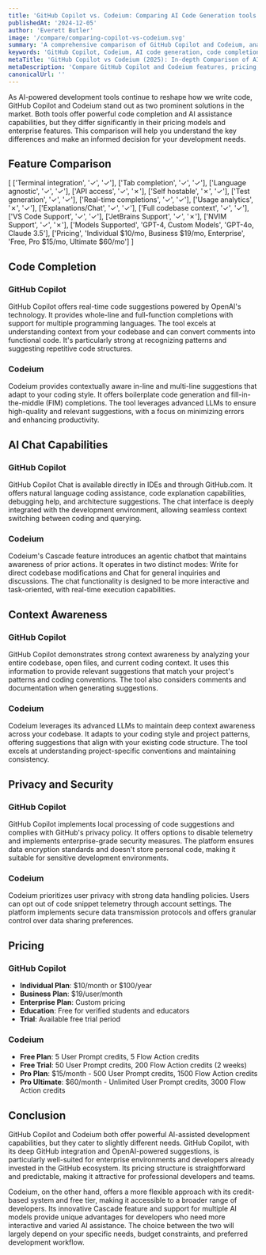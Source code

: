 ```yaml
---
title: 'GitHub Copilot vs. Codeium: Comparing AI Code Generation tools (2025)'
publishedAt: '2024-12-05'
author: 'Everett Butler'
image: '/compare/comparing-copilot-vs-codeium.svg'
summary: 'A comprehensive comparison of GitHub Copilot and Codeium, analyzing their features, pricing, and capabilities to help developers choose the right AI coding assistant.'
keywords: 'GitHub Copilot, Codeium, AI code generation, code completion, developer tools, IDE integration, AI programming assistant, code suggestions'
metaTitle: 'GitHub Copilot vs Codeium (2025): In-depth Comparison of AI Coding Tools'
metaDescription: 'Compare GitHub Copilot and Codeium features, pricing, and capabilities. Learn which AI code generation tool best suits your development needs in 2025.'
canonicalUrl: ''
---
```


As AI-powered development tools continue to reshape how we write code, GitHub Copilot and Codeium stand out as two prominent solutions in the market. Both tools offer powerful code completion and AI assistance capabilities, but they differ significantly in their pricing models and enterprise features. This comparison will help you understand the key differences and make an informed decision for your development needs.

## Feature Comparison

[
    ['Terminal integration', '✓', '✓'],
    ['Tab completion', '✓', '✓'],
    ['Language agnostic', '✓', '✓'],
    ['API access', '✓', '✗'],
    ['Self hostable', '✗', '✓'],
    ['Test generation', '✓', '✓'],
    ['Real-time completions', '✓', '✓'],
    ['Usage analytics', '✗', '✓'],
    ['Explanations/Chat', '✓', '✓'],
    ['Full codebase context', '✓', '✓'],
    ['VS Code Support', '✓', '✓'],
    ['JetBrains Support', '✓', '✗'],
    ['NVIM Support', '✓', '✗'],
    ['Models Supported', 'GPT-4, Custom Models', 'GPT-4o, Claude 3.5'],
    ['Pricing', 'Individual $10/mo, Business $19/mo, Enterprise', 'Free, Pro $15/mo, Ultimate $60/mo']
]

## Code Completion

### GitHub Copilot
GitHub Copilot offers real-time code suggestions powered by OpenAI's technology. It provides whole-line and full-function completions with support for multiple programming languages. The tool excels at understanding context from your codebase and can convert comments into functional code. It's particularly strong at recognizing patterns and suggesting repetitive code structures.

### Codeium
Codeium provides contextually aware in-line and multi-line suggestions that adapt to your coding style. It offers boilerplate code generation and fill-in-the-middle (FIM) completions. The tool leverages advanced LLMs to ensure high-quality and relevant suggestions, with a focus on minimizing errors and enhancing productivity.

## AI Chat Capabilities

### GitHub Copilot
GitHub Copilot Chat is available directly in IDEs and through GitHub.com. It offers natural language coding assistance, code explanation capabilities, debugging help, and architecture suggestions. The chat interface is deeply integrated with the development environment, allowing seamless context switching between coding and querying.

### Codeium
Codeium's Cascade feature introduces an agentic chatbot that maintains awareness of prior actions. It operates in two distinct modes: Write for direct codebase modifications and Chat for general inquiries and discussions. The chat functionality is designed to be more interactive and task-oriented, with real-time execution capabilities.

## Context Awareness

### GitHub Copilot
GitHub Copilot demonstrates strong context awareness by analyzing your entire codebase, open files, and current coding context. It uses this information to provide relevant suggestions that match your project's patterns and coding conventions. The tool also considers comments and documentation when generating suggestions.

### Codeium
Codeium leverages its advanced LLMs to maintain deep context awareness across your codebase. It adapts to your coding style and project patterns, offering suggestions that align with your existing code structure. The tool excels at understanding project-specific conventions and maintaining consistency.

## Privacy and Security

### GitHub Copilot
GitHub Copilot implements local processing of code suggestions and complies with GitHub's privacy policy. It offers options to disable telemetry and implements enterprise-grade security measures. The platform ensures data encryption standards and doesn't store personal code, making it suitable for sensitive development environments.

### Codeium
Codeium prioritizes user privacy with strong data handling policies. Users can opt out of code snippet telemetry through account settings. The platform implements secure data transmission protocols and offers granular control over data sharing preferences.

## Pricing

### GitHub Copilot
- **Individual Plan**: $10/month or $100/year
- **Business Plan**: $19/user/month
- **Enterprise Plan**: Custom pricing
- **Education**: Free for verified students and educators
- **Trial**: Available free trial period

### Codeium
- **Free Plan**: 5 User Prompt credits, 5 Flow Action credits
- **Free Trial**: 50 User Prompt credits, 200 Flow Action credits (2 weeks)
- **Pro Plan**: $15/month - 500 User Prompt credits, 1500 Flow Action credits
- **Pro Ultimate**: $60/month - Unlimited User Prompt credits, 3000 Flow Action credits

## Conclusion

GitHub Copilot and Codeium both offer powerful AI-assisted development capabilities, but they cater to slightly different needs. GitHub Copilot, with its deep GitHub integration and OpenAI-powered suggestions, is particularly well-suited for enterprise environments and developers already invested in the GitHub ecosystem. Its pricing structure is straightforward and predictable, making it attractive for professional developers and teams.

Codeium, on the other hand, offers a more flexible approach with its credit-based system and free tier, making it accessible to a broader range of developers. Its innovative Cascade feature and support for multiple AI models provide unique advantages for developers who need more interactive and varied AI assistance. The choice between the two will largely depend on your specific needs, budget constraints, and preferred development workflow.